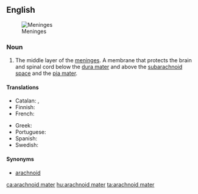 ==English==
[[File:Meninges-en.svg|thumb|Meninges]]

===Noun===
{{en-noun}}
{{wikipedia}}

# {{context|anatomy|lang=en}} The middle layer of the [[meninges]].  A membrane that protects the brain and spinal cord below the [[dura mater]] and above the [[subarachnoid space]] and the [[pia mater]].

====Translations====
{{trans-top|middle layer of the meninges}}
* Catalan: {{t|ca|aracnoide|f}}, {{t|ca|membrana aracnoide|f}}
* Finnish: {{t+|fi|lukinkalvo}}
* French: {{t+|fr|arachnoïde|f}}
{{trans-mid}}
* Greek: {{t|el|αραχνοειδής μήνιγξ|f}}
* Portuguese: {{t+|pt|aracnoide|f}}
* Spanish: {{t+|es|aracnoides|m}}
* Swedish: {{t|sv|spindelvävshinnan|c}}
{{trans-bottom}}

====Synonyms====
* [[arachnoid]]

[[ca:arachnoid mater]]
[[hu:arachnoid mater]]
[[ta:arachnoid mater]]